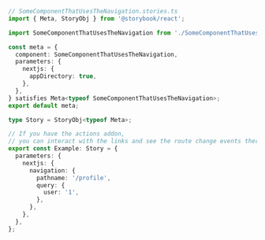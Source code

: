 ```ts
// SomeComponentThatUsesTheNavigation.stories.ts
import { Meta, StoryObj } from '@storybook/react';

import SomeComponentThatUsesTheNavigation from './SomeComponentThatUsesTheNavigation';

const meta = {
  component: SomeComponentThatUsesTheNavigation,
  parameters: {
    nextjs: {
      appDirectory: true,
    },
  },
} satisfies Meta<typeof SomeComponentThatUsesTheNavigation>;
export default meta;

type Story = StoryObj<typeof Meta>;

// If you have the actions addon,
// you can interact with the links and see the route change events there
export const Example: Story = {
  parameters: {
    nextjs: {
      navigation: {
        pathname: '/profile',
        query: {
          user: '1',
        },
      },
    },
  },
};
```
